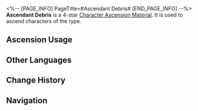 <%-- [PAGE_INFO]
PageTitle=#Ascendant Debris#
[END_PAGE_INFO] --%>
{{Item Infobox
|id          = 110415
|image       = Item Ascendant Debris.png
|type        = Character Ascension Material
|invCategory = Upgrade Materials
|rarity      = 4
|effect      = Remains of The Ascended. Can be used for Ascension of Wind characters.
|description = The Ascended originally intended to bring the world a legacy of kindness, but as the bestowment of Abundance fades, understanding arrives alongside liberation: They were nothing more than a mortal with flesh and blood. Their ability to traverse the skies was nothing but an illusion, and all that remained of their existence was dust and dirt.
|source1     = [[Stagnant Shadow: Alchemy Commission]]
|source2     = [[Stagnant Shadow (Alchemy Commission)]]
|source3     = [[Omni-Synthesizer]] &mdash; Material Exchange
}}
{{Description|''"I curse ye, Reignbow Arbiter..."''}}
'''Ascendant Debris''' is a 4-star [[Character Ascension Material]]. It is used to ascend characters of the {{Color|undefined|link=1}} type.

==Ascension Usage==
{{Ascension Usage}}

==Other Languages==
{{Other Languages
|en   = Ascendant Debris
|zhs  = 天人遗垢
|zht  = 天人遺垢
|ja   = 天人の残穢
|ko   = 천인의 유해
|es   = Vestigios elevados
|fr   = Restes de l'Entité transcendantale
|ru   = Прах вознёсшейся
|th   = Ascendant Debris
|vi   = Tro Tàn Thiên Nhân
|de   = Aufsteigende Trümmer
|id   = Ascendant Debris
|pt   = Detritos Ascendentes
}}

==Change History==
{{Change History|1.0}}

==Navigation==
{{Upgrade Material Navbox}}